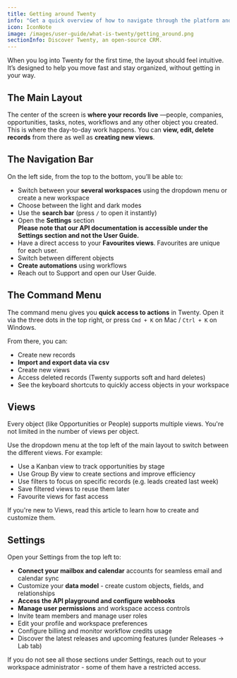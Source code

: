```yaml
---
title: Getting around Twenty
info: "Get a quick overview of how to navigate through the platform and where to take different types of actions."
icon: IconNote
image: /images/user-guide/what-is-twenty/getting_around.png
sectionInfo: Discover Twenty, an open-source CRM.
---
```


When you log into Twenty for the first time, the layout should feel intuitive. It’s designed to help you move fast and stay organized, without getting in your way.

## The Main Layout
The center of the screen is **where your records live** —people, companies, opportunities, tasks, notes, workflows and any other object you created. This is where the day-to-day work happens.
You can **view, edit, delete records** from there as well as **creating new views**. 

## The Navigation Bar
On the left side, from the top to the bottom, you’ll be able to:
- Switch between your **several workspaces** using the dropdown menu or create a new workspace
- Choose between the light and dark modes
- Use the **search bar** (press ```/``` to open it instantly)
- Open the **Settings** section  
  **Please note that our API documentation is accessible under the Settings section and not the User Guide.**
- Have a direct access to your **Favourites views**. Favourites are unique for each user.
- Switch between different objects
- **Create automations** using workflows
- Reach out to Support and open our User Guide.

## The Command Menu
The command menu gives you **quick access to actions** in Twenty.
Open it via the three dots in the top right, or press ```Cmd + K``` on Mac / ```Ctrl + K``` on Windows.

From there, you can:
- Create new records
- **Import and export data via csv**
- Create new views
- Access deleted records (Twenty supports soft and hard deletes)
- See the keyboard shortcuts to quickly access objects in your workspace

## Views
Every object (like Opportunities or People) supports multiple views. You're not limited in the number of views per object.

Use the dropdown menu at the top left of the main layout to switch between the different views. For example:
- Use a Kanban view to track opportunities by stage
- Use Group By view to create sections and improve efficiency
- Use filters to focus on specific records (e.g. leads created last week)
- Save filtered views to reuse them later
- Favourite views for fast access

If you're new to Views, read <ArticleLink href="https://twenty.com/user-guide/section/core-crm-features/views-sort-filter">this article</ArticleLink> to learn how to create and customize them.

## Settings
Open your Settings from the top left to:
- **Connect your mailbox and calendar** accounts for seamless email and calendar sync
- Customize your **data model** - create custom objects, fields, and relationships
- **Access the API playground and configure webhooks**
- **Manage user permissions** and workspace access controls
- Invite team members and manage user roles
- Edit your profile and workspace preferences
- Configure billing and monitor workflow credits usage
- Discover the latest releases and upcoming features (under Releases → Lab tab)

If you do not see all those sections under Settings, reach out to your workspace administrator - some of them have a restricted access. 

<ArticleEditContent></ArticleEditContent>
